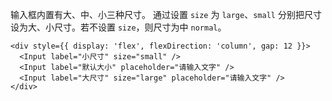 输入框内置有大、中、小三种尺寸。
通过设置 `size` 为 `large`、`small` 分别把尺寸设为大、小尺寸。若不设置 `size`，则尺寸为中 `normal`。

```tsx
<div style={{ display: 'flex', flexDirection: 'column', gap: 12 }}>
  <Input label="小尺寸" size="small" />
  <Input label="默认大小" placeholder="请输入文字" />
  <Input label="大尺寸" size="large" placeholder="请输入文字" />
</div>
```
